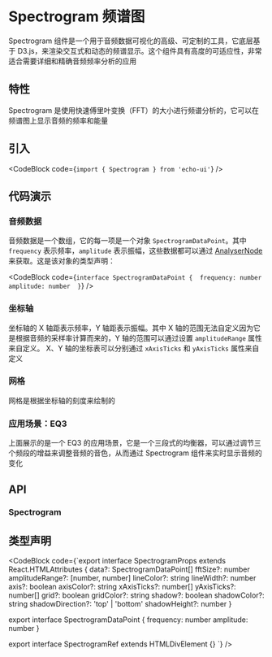 
# Spectrogram 频谱图

Spectrogram 组件是一个用于音频数据可视化的高级、可定制的工具，它底层基于 D3.js，来渲染交互式和动态的频谱显示。这个组件具有高度的可适应性，非常适合需要详细和精确音频频率分析的应用

## 特性

Spectrogram 是使用快速傅里叶变换（FFT）的大小进行频谱分析的，它可以在频谱图上显示音频的频率和能量

## 引入

<CodeBlock code={`import { Spectrogram } from 'echo-ui'`} />

## 代码演示

<Default />

### 音频数据

音频数据是一个数组，它的每一项是一个对象 `SpectrogramDataPoint`。其中 `frequency` 表示频率，`amplitude` 表示振幅，这些数据都可以通过 [AnalyserNode](https://developer.mozilla.org/en-US/docs/Web/API/AnalyserNode/) 来获取。这是该对象的类型声明：

<CodeBlock
  code={`interface SpectrogramDataPoint { 
  frequency: number 
  amplitude: number 
}`}
/>

### 坐标轴

<Axis />

坐标轴的 X 轴距表示频率，Y 轴距表示振幅。其中 X 轴的范围无法自定义因为它是根据音频的采样率计算而来的，Y 轴的范围可以通过设置 `amplitudeRange` 属性来自定义。 X、Y 轴的坐标表可以分别通过 `xAxisTicks` 和 `yAxisTicks` 属性来自定义

### 网格

<Grid />

网格是根据坐标轴的刻度来绘制的

### 应用场景：EQ3

<EQ3 />

上面展示的是一个 EQ3 的应用场景，它是一个三段式的均衡器，可以通过调节三个频段的增益来调整音频的音色，从而通过 Spectrogram 组件来实时显示音频的变化

## API

### Spectrogram

<SpectrogramtAPITable />

## 类型声明

<CodeBlock
  code={`export interface SpectrogramProps extends React.HTMLAttributes<HTMLDivElement> {
  data?: SpectrogramDataPoint[]
  fftSize?: number
  amplitudeRange?: [number, number]
  lineColor?: string
  lineWidth?: number
  axis?: boolean
  axisColor?: string
  xAxisTicks?: number[]
  yAxisTicks?: number[]
  grid?: boolean
  gridColor?: string
  shadow?: boolean
  shadowColor?: string
  shadowDirection?: 'top' | 'bottom'
  shadowHeight?: number
}

export interface SpectrogramDataPoint {
  frequency: number
  amplitude: number
}

export interface SpectrogramRef extends HTMLDivElement {}
`} />
